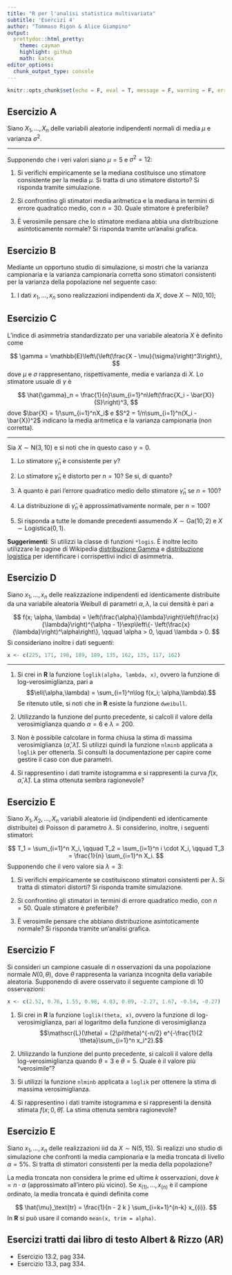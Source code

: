 ```yaml
---
title: "R per l'analisi statistica multivariata"
subtitle: 'Esercizi 4'
author: "Tommaso Rigon & Alice Giampino"
output: 
  prettydoc::html_pretty:
    theme: cayman
    highlight: github
    math: katex
editor_options: 
  chunk_output_type: console
---
```


```r
knitr::opts_chunk$set(echo = F, eval = T, message = F, warning = F, error = F, comment = NA, cache = F, include = F, R.options = list(width = 220))
```

## Esercizio A

Siano $X_1,\dots,X_n$ delle variabili aleatorie indipendenti normali di media $\mu$ e varianza $\sigma^2$. 

-----------------

Supponendo che i veri valori siano $\mu = 5$ e $\sigma^2 = 12$:

1. Si verifichi empiricamente se la mediana costituisce uno stimatore consistente per la media $\mu$. Si tratta di uno stimatore distorto? Si risponda tramite simulazione.

1. Si confrontino gli stimatori media aritmetica e la mediana in termini di errore quadratico medio, con $n = 30$. Quale stimatore è preferibile?

1. È verosimile pensare che lo stimatore mediana abbia una distribuzione asintoticamente normale? Si risponda tramite un'analisi grafica.

## Esercizio B

Mediante un opportuno studio di simulazione, si mostri che la varianza campionaria e la varianza campionaria corretta sono stimatori consistenti per la varianza della popolazione nel seguente caso:

1. I dati $x_1,\dots,x_n$ sono realizzazioni indipendenti da $X$, dove $X \sim \text{N}(0, 10)$;


## Esercizio C

L'indice di asimmetria standardizzato per una variabile aleatoria $X$ è definito come

$$
\gamma = \mathbb{E}\left\{\left(\frac{X - \mu}{\sigma}\right)^3\right\},
$$
dove $\mu$ e $\sigma$ rappresentano, rispettivamente, media e varianza di $X$. Lo stimatore usuale di $\gamma$ è

$$
\hat{\gamma}_n = \frac{1}{n}\sum_{i=1}^n\left(\frac{X_i - \bar{X}}{S}\right)^3,
$$
dove $\bar{X} = 1/\sum_{i=1}^nX_i$ e $S^2 = 1/n\sum_{i=1}^n(X_i - \bar{X})^2$ indicano la media aritmetica e la varianza campionaria (non corretta). 

-------------------

Sia  $X \sim \text{N}(3, 10)$ e si noti che in questo caso $\gamma = 0$.

1. Lo stimatore $\hat{\gamma}_n$ è consistente per $\gamma$?

1. Lo stimatore $\hat{\gamma}_n$ è distorto per $n = 10$? Se si, di quanto?

1. A quanto è pari l'errore quadratico medio dello stimatore $\hat{\gamma}_n$ se $n = 100$? 

1. La distribuzione di $\hat{\gamma}_n$ è approssimativamente normale, per $n = 100$?

1. Si risponda a tutte le domande precedenti assumendo $X \sim \text{Ga}(10,2)$ e $X \sim \text{Logistica}(0,1)$. 

**Suggerimenti**: Si utilizzi la classe di funzioni `*logis`. È inoltre lecito utilizzare le pagine di Wikipedia  [distribuzione Gamma](https://it.wikipedia.org/wiki/Distribuzione_Gamma) e [distribuzione logistica](https://it.wikipedia.org/wiki/Distribuzione_logistica) per identificare i corrispettivi indici di asimmetria.


## Esercizio D

Siano $x_1,\dots,x_n$ delle realizzazione indipendenti ed identicamente distribuite da una variabile aleatoria Weibull di parametri $\alpha, \lambda$, la cui densità è pari a

$$
f(x; \alpha, \lambda) = \left(\frac{\alpha}{\lambda}\right)\left(\frac{x}{\lambda}\right)^{\alpha - 1}\exp\left\{- \left(\frac{x}{\lambda}\right)^\alpha\right\}, \qquad \alpha > 0, \quad \lambda > 0. 
$$
Si consideriano inoltre i dati seguenti:

```r
x <- c(225, 171, 198, 189, 189, 135, 162, 135, 117, 162)
```

----------------------------------------

1. Si crei in **R** la funzione `loglik(alpha, lambda, x)`, ovvero la funzione di log-verosimiglianza, pari a
$$\ell(\alpha,\lambda) = \sum_{i=1}^n\log f(x_i; \alpha,\lambda).$$
Se ritenuto utile, si noti che in **R** esiste la funzione `dweibull`. 

1. Utilizzando la funzione del punto precedente, si calcoli il valore della verosimiglianza quando $\alpha = 6$ e $\lambda = 200$.

1. Non è possibile calcolare in forma chiusa la stima di massima verosimiglianza $(\hat{\alpha},\hat{\lambda})$. Si utilizzi quindi la funzione `nlminb` applicata a `loglik` per ottenerla. Si consulti la documentazione per capire come gestire il caso con due parametri. 

1. Si rappresentino i dati tramite istogramma e si rappresenti la curva $f(x,\hat{\alpha},\hat{\lambda})$. La stima ottenuta sembra ragionevole?

## Esercizio E

Siano $X_1,X_2, \ldots,X_n$ variabili aleatorie iid (indipendenti ed identicamente distribuite) di Poisson di parametro $\lambda$. Si considerino, inoltre, i seguenti stimatori:

$$ 
T_1 = \sum_{i=1}^n X_i, \qquad T_2 = \sum_{i=1}^n i \cdot X_i, \qquad T_3 = \frac{1}{n} \sum_{i=1}^n X_i.
$$
Supponendo che il vero valore sia $\lambda = 3$:

1. Si verifichi empiricamente se costituiscono stimatori consistenti per $\lambda$. Si tratta di stimatori distorti? Si risponda tramite simulazione.

1. Si confrontino gli stimatori in termini di errore quadratico medio, con $n = 50$. Quale stimatore è preferibile?

1. È verosimile pensare che abbiano distribuzione asintoticamente normale? Si risponda tramite un'analisi grafica.


## Esercizio F

Si consideri un campione casuale di $n$ osservazioni da una popolazione normale $N(0, \theta)$, dove $\theta$
rappresenta la varianza incognita della variabile aleatoria. Supponendo di avere osservato il seguente campione
di $10$ osservazioni:

```r
x <- c(2.52, 0.76, 1.55, 0.98, 4.03, 0.09, -2.27, 1.67, -0.54, -0.27)
```

1. Si crei in **R** la funzione `loglik(theta, x)`, ovvero la funzione di log-verosimiglianza, pari al logaritmo della funzione di verosimiglianza
$$\mathscr{L}(\theta) = (2\pi\theta)^{-n/2} e^{-\frac{1}{2 \theta}\sum_{i=1}^n x_i^2}.$$
1. Utilizzando la funzione del punto precedente, si calcoli il valore della log-verosimiglianza quando $\theta=3$ e $\theta=5$. Quale è il valore più "verosimile"?

1. Si utilizzi la funzione `nlminb` applicata a `loglik` per ottenere la stima di massima verosimiglianza.

1. Si rappresentino i dati tramite istogramma e si rappresenti la densità stimata $f(x ; 0, \hat{\theta})$. La stima ottenuta sembra ragionevole?


## Esercizio E

Siano $x_1, \ldots, x_n$ delle realizzazioni iid da $X \sim \text{N}(5, 15)$. Si realizzi uno studio di simulazione che confronti la media campionaria e la media troncata di livello $\alpha = 5\%$. Si tratta di stimatori consistenti per la media della popolazione?

La media troncata non considera le prime ed ultime $k$ osservazioni, dove $k = n \cdot\alpha$ (approssimato all'intero più vicino). Se $x_{(1)},\dots,x_{(n)}$ è il campione ordinato, la media troncata è quindi definita come

$$
\hat{\mu}_\text{tr} = \frac{1}{n - 2 k } \sum_{i=k+1}^{n-k} x_{(i)}.
$$
In **R** si può usare il comando `mean(x, trim = alpha)`. 


## Esercizi tratti dai libro di testo Albert \&  Rizzo (**AR**)

 - Esercizio 13.2, pag 334.
 - Esercizio 13.3, pag 334.
 



